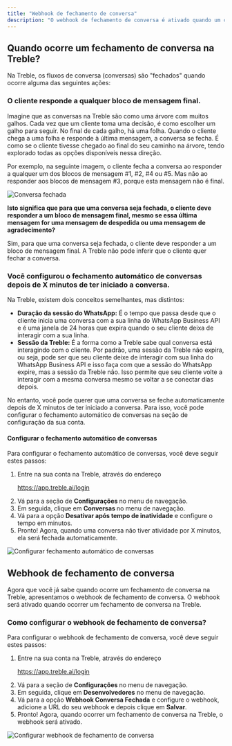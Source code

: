 ```yaml
---
title: "Webhook de fechamento de conversa"
description: "O webhook de fechamento de conversa é ativado quando um cliente fecha uma conversa. Aprenda a configurá-los neste artigo."
---
```


## Quando ocorre um fechamento de conversa na Treble?

Na Treble, os fluxos de conversa (conversas) são "fechados" quando ocorre alguma das seguintes ações:

### O cliente responde a qualquer bloco de mensagem final.

Imagine que as conversas na Treble são como uma árvore com muitos galhos. Cada vez que um cliente toma uma decisão, é como escolher um galho para seguir. No final de cada galho, há uma folha. Quando o cliente chega a uma folha e responde à última mensagem, a conversa se fecha. É como se o cliente tivesse chegado ao final do seu caminho na árvore, tendo explorado todas as opções disponíveis nessa direção.

Por exemplo, na seguinte imagem, o cliente fecha a conversa ao responder a qualquer um dos blocos de mensagem #1, #2, #4 ou #5. Mas não ao responder aos blocos de mensagem #3, porque esta mensagem não é final.

<img src="/images/webhook-closed-1.png" alt="Conversa fechada" />

**Isto significa que para que uma conversa seja fechada, o cliente deve responder a um bloco de mensagem final, mesmo se essa última mensagem for uma mensagem de despedida ou uma mensagem de agradecimento?**

Sim, para que uma conversa seja fechada, o cliente deve responder a um bloco de mensagem final. A Treble não pode inferir que o cliente quer fechar a conversa.

### Você configurou o fechamento automático de conversas depois de X minutos de ter iniciado a conversa.

Na Treble, existem dois conceitos semelhantes, mas distintos:

- **Duração da sessão do WhatsApp:** É o tempo que passa desde que o cliente inicia uma conversa com a sua linha do WhatsApp Business API e é uma janela de 24 horas que expira quando o seu cliente deixa de interagir com a sua linha.
- **Sessão da Treble:** É a forma como a Treble sabe qual conversa está interagindo com o cliente. Por padrão, uma sessão da Treble não expira, ou seja, pode ser que seu cliente deixe de interagir com sua linha do WhatsApp Business API e isso faça com que a sessão do WhatsApp expire, mas a sessão da Treble não. Isso permite que seu cliente volte a interagir com a mesma conversa mesmo se voltar a se conectar dias depois.

No entanto, você pode querer que uma conversa se feche automaticamente depois de X minutos de ter iniciado a conversa. Para isso, você pode configurar o fechamento automático de conversas na seção de configuração da sua conta.

#### Configurar o fechamento automático de conversas

Para configurar o fechamento automático de conversas, você deve seguir estes passos:

1. Entre na sua conta na Treble, através do endereço <a class="article-link" href="https://app.treble.ai/login" target="_blank"><p>https://app.treble.ai/login</p><Icon icon="arrow-up-right-from-square" iconType="solid" /></a>
2. Vá para a seção de **Configurações <Icon icon="gear" iconType="solid" />** no menu de navegação.
3. Em seguida, clique em **Conversas <Icon icon="message" iconType="solid" />** no menu de navegação.
4. Vá para a opção **Desativar após tempo de inatividade** e configure o tempo em minutos.
5. Pronto! Agora, quando uma conversa não tiver atividade por X minutos, ela será fechada automaticamente.

<img src="/images/webhook-closed-2.gif" alt="Configurar fechamento automático de conversas" />

## Webhook de fechamento de conversa

Agora que você já sabe quando ocorre um fechamento de conversa na Treble, apresentamos o webhook de fechamento de conversa. O webhook será ativado quando ocorrer um fechamento de conversa na Treble.

### Como configurar o webhook de fechamento de conversa?

Para configurar o webhook de fechamento de conversa, você deve seguir estes passos:

1. Entre na sua conta na Treble, através do endereço <a class="article-link" href="https://app.treble.ai/login" target="_blank"><p>https://app.treble.ai/login</p><Icon icon="arrow-up-right-from-square" iconType="solid" /></a>
2. Vá para a seção de **Configurações <Icon icon="gear" iconType="solid" />** no menu de navegação.
3. Em seguida, clique em **Desenvolvedores** no menu de navegação.
4. Vá para a opção **Webhook Conversa Fechada** e configure o webhook, adicione a URL do seu webhook e depois clique em **Salvar**.
5. Pronto! Agora, quando ocorrer um fechamento de conversa na Treble, o webhook será ativado.

<img src="/images/webhook-closed-3.gif" alt="Configurar webhook de fechamento de conversa" /> 
